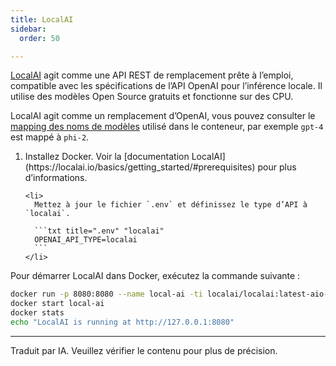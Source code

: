 ```yaml
---
title: LocalAI
sidebar:
  order: 50

---
```



[LocalAI](https://localai.io/) agit comme une API REST de remplacement prête à l’emploi, compatible avec les spécifications de l’API OpenAI pour l’inférence locale. Il utilise des modèles Open Source gratuits et fonctionne sur des CPU.

LocalAI agit comme un remplacement d’OpenAI, vous pouvez consulter le [mapping des noms de modèles](https://localai.io/basics/container/#all-in-one-images) utilisé dans le conteneur, par exemple `gpt-4` est mappé à `phi-2`.

<Steps>
  <ol>
    <li>
      Installez Docker. Voir la [documentation LocalAI](https://localai.io/basics/getting_started/#prerequisites) pour plus d’informations.
    </li>

    <li>
      Mettez à jour le fichier `.env` et définissez le type d’API à `localai`.

      ```txt title=".env" "localai"
      OPENAI_API_TYPE=localai
      ```
    </li>
  </ol>
</Steps>

Pour démarrer LocalAI dans Docker, exécutez la commande suivante :

```sh
docker run -p 8080:8080 --name local-ai -ti localai/localai:latest-aio-cpu
docker start local-ai
docker stats
echo "LocalAI is running at http://127.0.0.1:8080"
```

<hr />

Traduit par IA. Veuillez vérifier le contenu pour plus de précision.
